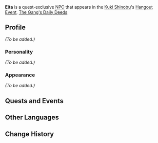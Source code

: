 {{Meta
|missing_NPC_profile  = yes
}}
{{Character Infobox
|type             = Quest NPC
|image            = NPC Eita.png
|region           = Inazuma
}}
'''Eita''' is a quest-exclusive [[NPC]] that appears in the [[Kuki Shinobu]]'s [[Hangout Event]], [[The Gang's Daily Deeds]]

==Profile==
<!--detailed story/lore information goes here-->
''(To be added.)''

===Personality===
''(To be added.)''

===Appearance===
''(To be added.)''

==Quests and Events==
{{Quest Appearances}}

==Other Languages==
{{Other Languages
|default_hidden = 1
|en      = Eita
|zhs     = 瑛太
|zhs_rm  = Yīngtài
|zht     = 瑛太
|zht_rm  = Yīngtài
|ja      = 瑛太
|ja_rm   = Eita
|ko      = 에이타
|ko_rm   = Eita
|es      = Eita
|fr      = Eita
|ru      = Эйта
|th      = Eita
|vi      = Eita
|de      = Eita
|id      = Eita
|pt      = Eita
}}

==Change History==
{{Change History|2.7}}
<!--
==References==
{{Reflist}}
-->